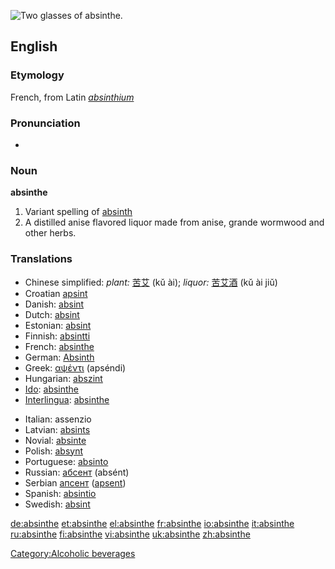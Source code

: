 [[Image:Two-absinthe-glasses.jpg|thumb|right|Two glasses of absinthe.]]
{{wikipedia}}
==English==

===Etymology===
French, from Latin ''[[absinthium]]''

===Pronunciation===
*{{audio|en-us-absinthe.ogg|Audio (US)}}

===Noun===
'''absinthe'''

# Variant spelling of [[absinth]]
# A distilled anise flavored liquor made from anise, grande wormwood and other herbs.

===Translations===
{{rfc-level|Translations at L3+ (AutoFormat would have corrected level of Translations)}}
{{top}}
*Chinese simplified: ''plant:'' [[苦艾]] (kǔ ài); ''liquor:'' [[苦艾酒]] (kǔ ài jiǔ)
*Croatian [[apsint]] {{m}}
*Danish: [[absint]]
*Dutch: [[absint]]
*Estonian: [[absint]]
*Finnish: [[absintti]]
*French: [[#French|absinthe]] {{m}}
*German: [[Absinth]] {{m}}
*Greek: [[αψέντι]] (apséndi)
*Hungarian: [[abszint]]
*[[Ido]]: [[#Ido|absinthe]]
*[[Interlingua]]: [[#Interlingua|absinthe]]
{{mid}}
*Italian: assenzio
*Latvian: [[absints]]
*Novial: [[absinte]]
*Polish: [[absynt]] {{m}}
*Portuguese: [[absinto]] {{m}}
*Russian: [[абсент]] (absént) {{m}}
*Serbian [[апсент]] ([[apsent]]) {{m}}
*Spanish: [[absintio]] {{m}}
*Swedish: [[absint]]
{{bottom}}

[[Category:Alcoholic beverages]]

[[de:absinthe]]
[[et:absinthe]]
[[el:absinthe]]
[[fr:absinthe]]
[[io:absinthe]]
[[it:absinthe]]
[[ru:absinthe]]
[[fi:absinthe]]
[[vi:absinthe]]
[[uk:absinthe]]
[[zh:absinthe]]